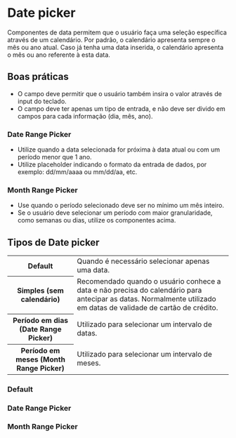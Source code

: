 
# Date picker

Componentes de data permitem que o usuário faça uma seleção específica através de um calendário. Por padrão, o calendário apresenta sempre o mês ou ano atual. Caso já tenha uma data inserida, o calendário apresenta o mês ou ano referente à esta data.

## Boas práticas

- O campo deve permitir que o usuário também insira o valor através de input do teclado.
- O campo deve ter apenas um tipo de entrada, e não deve ser divido em campos para cada informação (dia, mês, ano).

### Date Range Picker

- Utilize quando a data selecionada for próxima à data atual ou com um período menor que 1 ano.
- Utilize placeholder indicando o formato da entrada de dados, por exemplo: dd/mm/aaaa ou mm/dd/aa, etc.

### Month Range Picker

- Use quando o período selecionado deve ser no mínimo um mês inteiro.
- Se o usuário deve selecionar um período com maior granularidade, como semanas ou dias, utilize os componentes acima.

## Tipos de Date picker

<table>
  <tbody>
    <tr>
      <th width={160}>Default</th>
      <td>Quando é necessário selecionar apenas uma data.</td>
    </tr>
    <tr>
      <th>Simples (sem calendário)</th>
      <td>
        Recomendado quando o usuário conhece a data e não precisa do calendário para antecipar as datas. Normalmente
        utilizado em datas de validade de cartão de crédito.
      </td>
    </tr>
    <tr>
      <th>Período em dias (Date Range Picker)</th>
      <td>Utilizado para selecionar um intervalo de datas.</td>
    </tr>
    <tr>
      <th>Período em meses (Month Range Picker)</th>
      <td>Utilizado para selecionar um intervalo de meses.</td>
    </tr>
  </tbody>
</table>

### Default

<Demo src='pages/components/date-picker/DatePickerExample' />

### Date Range Picker

<Demo src='pages/components/date-picker/DateRangePickerExample' />

### Month Range Picker

<Demo src='pages/components/date-picker/MonthRangePickerDefault' />
